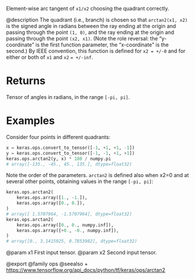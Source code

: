 Element-wise arc tangent of `x1/x2` choosing the quadrant correctly.

@description
The quadrant (i.e., branch) is chosen so that `arctan2(x1, x2)` is the
signed angle in radians between the ray ending at the origin and passing
through the point `(1, 0)`, and the ray ending at the origin and passing
through the point `(x2, x1)`. (Note the role reversal: the "y-coordinate"
is the first function parameter, the "x-coordinate" is the second.) By IEEE
convention, this function is defined for `x2 = +/-0` and for either or both
of `x1` and `x2` `= +/-inf`.

# Returns
Tensor of angles in radians, in the range `[-pi, pi]`.

# Examples
Consider four points in different quadrants:
```python
x = keras.ops.convert_to_tensor([-1, +1, +1, -1])
y = keras.ops.convert_to_tensor([-1, -1, +1, +1])
keras.ops.arctan2(y, x) * 180 / numpy.pi
# array([-135., -45., 45., 135.], dtype=float32)
```

Note the order of the parameters. `arctan2` is defined also when x2=0 and
at several other points, obtaining values in the range `[-pi, pi]`:
```python
keras.ops.arctan2(
    keras.ops.array([1., -1.]),
    keras.ops.array([0., 0.]),
)
# array([ 1.5707964, -1.5707964], dtype=float32)
keras.ops.arctan2(
    keras.ops.array([0., 0., numpy.inf]),
    keras.ops.array([+0., -0., numpy.inf]),
)
# array([0., 3.1415925, 0.7853982], dtype=float32)
```

@param x1 First input tensor.
@param x2 Second input tensor.

@export
@family ops
@seealso
+ <https://www.tensorflow.org/api_docs/python/tf/keras/ops/arctan2>
